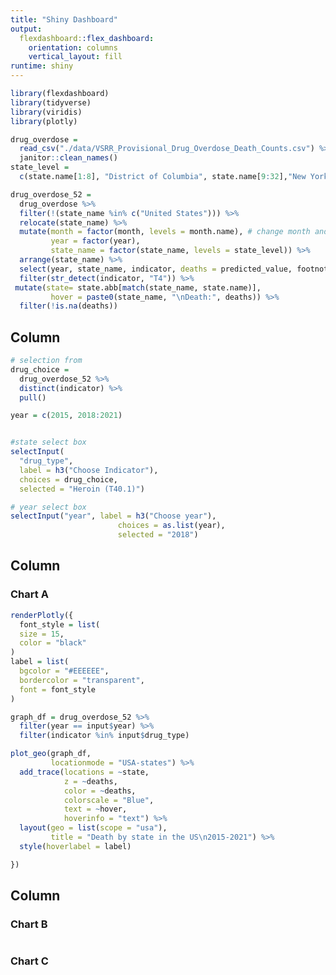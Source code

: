 ```yaml
---
title: "Shiny Dashboard"
output: 
  flexdashboard::flex_dashboard:
    orientation: columns
    vertical_layout: fill
runtime: shiny
---
```


```r
library(flexdashboard)
library(tidyverse)
library(viridis)
library(plotly)
```

```r
drug_overdose = 
  read_csv("./data/VSRR_Provisional_Drug_Overdose_Death_Counts.csv") %>% 
  janitor::clean_names()
state_level = 
  c(state.name[1:8], "District of Columbia", state.name[9:32],"New York City", state.name[33:50])

drug_overdose_52 = 
  drug_overdose %>% 
  filter(!(state_name %in% c("United States"))) %>% 
  relocate(state_name) %>% 
  mutate(month = factor(month, levels = month.name), # change month and year to factor
         year = factor(year),
         state_name = factor(state_name, levels = state_level)) %>% 
  arrange(state_name) %>% 
  select(year, state_name, indicator, deaths = predicted_value, footnote) %>% 
  filter(str_detect(indicator, "T4")) %>% 
 mutate(state= state.abb[match(state_name, state.name)],
         hover = paste0(state_name, "\nDeath:", deaths)) %>%
  filter(!is.na(deaths))
```

Column {.sidebar}
-----------------------------------------------------------------------

```r
# selection from
drug_choice = 
  drug_overdose_52 %>% 
  distinct(indicator) %>% 
  pull()

year = c(2015, 2018:2021)


#state select box
selectInput(
  "drug_type", 
  label = h3("Choose Indicator"),
  choices = drug_choice,
  selected = "Heroin (T40.1)")

# year select box 
selectInput("year", label = h3("Choose year"),
						choices = as.list(year),
						selected = "2018")
```

Column {data-width=650}
-----------------------------------------------------------------------

### Chart A

```r
renderPlotly({
  font_style = list(
  size = 15, 
  color = "black"
)
label = list(
  bgcolor = "#EEEEEE",
  bordercolor = "transparent",
  font = font_style
)

graph_df = drug_overdose_52 %>% 
  filter(year == input$year) %>% 
  filter(indicator %in% input$drug_type)

plot_geo(graph_df, 
         locationmode = "USA-states") %>% 
  add_trace(locations = ~state,
            z = ~deaths,
            color = ~deaths,
            colorscale = "Blue",
            text = ~hover,
            hoverinfo = "text") %>% 
  layout(geo = list(scope = "usa"),
         title = "Death by state in the US\n2015-2021") %>% 
  style(hoverlabel = label)

})
```

Column {data-width=350}
-----------------------------------------------------------------------

### Chart B

```r

```

### Chart C

```r

```

